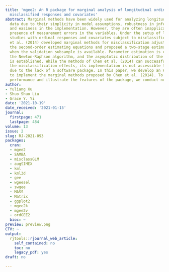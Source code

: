 ```yaml
---
title: 'mgee2: An R package for marginal analysis of longitudinal ordinal data with
  misclassified responses and covariates'
abstract: Marginal methods have been widely used for analyzing longitudinal ordinal
  data due to their simplicity in model assumptions, robustness in inference results,
  and easiness in the implementation. However, they are often inapplicable in the
  presence of measurement errors in the variables. Under the setup of longitudinal
  studies with ordinal responses and covariates subject to misclassification, Chen
  et al. (2014) developed marginal methods for misclassification adjustments using
  the second-order estimating equations and proposed a two-stage estimation approach
  when the validation subsample is available. Parameter estimation is conducted through
  the Newton-Raphson algorithm, and the asymptotic distribution of the estimators
  is established. While the methods of Chen et al. (2014) can successfully correct
  the misclassification effects, its implementation is not accessible to general users
  due to the lack of a software package. In this paper, we develop an R package, mgee2,
  to implement the marginal methods proposed by Chen et al. (2014). To evaluate the
  performance and illustrate the features of the package, we conduct numerical studies.
author:
- Yuliang Xu
- Shuo Shuo Liu
- Grace Y. Yi
date: '2021-10-19'
date_received: '2021-01-15'
journal:
  firstpage: 471
  lastpage: 484
volume: 13
issue: 2
slug: RJ-2021-093
packages:
  cran:
  - mgee2
  - SAMBA
  - misclassGLM
  - augSIMEX
  - kml
  - kml3d
  - gee
  - wgeesel
  - swgee
  - MASS
  - Matrix
  - ggplot2
  - mgee2k
  - mgee2v
  - ordGEE2
  bioc: ~
preview: preview.png
CTV: ~
output:
  rjtools::rjournal_web_article:
    self_contained: no
    toc: no
    legacy_pdf: yes
draft: no

---
```


